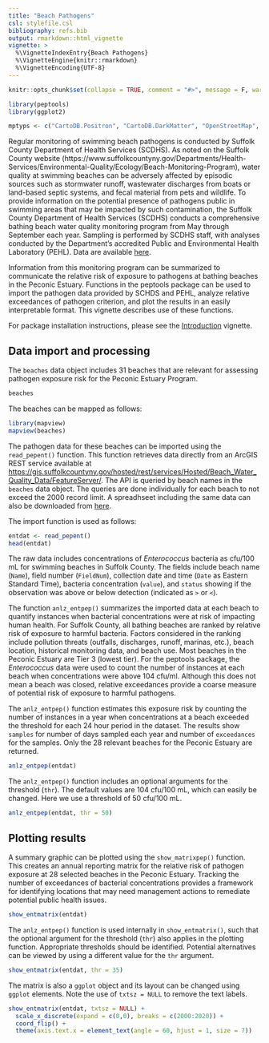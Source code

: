 ```yaml
---
title: "Beach Pathogens"
csl: stylefile.csl
bibliography: refs.bib
output: rmarkdown::html_vignette
vignette: >
  %\VignetteIndexEntry{Beach Pathogens}
  %\VignetteEngine{knitr::rmarkdown}
  %\VignetteEncoding{UTF-8}
---
```


```r
knitr::opts_chunk$set(collapse = TRUE, comment = "#>", message = F, warning = F, fig.align = 'center')

library(peptools)
library(ggplot2)

mptyps <- c("CartoDB.Positron", "CartoDB.DarkMatter", "OpenStreetMap", "Esri.WorldImagery", "OpenTopoMap")
```

Regular monitoring of swimming beach pathogens is conducted by Suffolk County Department of Health Services (SCDHS).  As noted on the Suffolk County website (https://www.suffolkcountyny.gov/Departments/Health-Services/Environmental-Quality/Ecology/Beach-Monitoring-Program), water quality at swimming beaches can be adversely affected by episodic sources such as stormwater runoff, wastewater discharges from boats or land-based septic systems, and fecal material from pets and wildlife. To provide information on the potential presence of pathogens public in swimming areas that may be impacted by such contamination, the Suffolk County Department of Health Services (SCDHS) conducts a comprehensive bathing beach water quality monitoring program from May through September each year. Sampling is performed by SCDHS staff, with analyses conducted by the Department’s accredited Public and Environmental Health Laboratory (PEHL). Data are available [here](https://gisportal.suffolkcountyny.gov/gis/home/item.html?id=025cb4dadb57413980dbd7e760b94da8).

Information from this monitoring program can be summarized to communicate the relative risk of exposure to pathogens at bathing beaches in the Peconic Estuary. Functions in the peptools package can be used to import the pathogen data provided by SCHDS and PEHL, analyze relative exceedances of pathogen criterion, and plot the results in an easily interpretable format.  This vignette describes use of these functions.

For package installation instructions, please see the [Introduction](https://tbep-tech.github.io/peptools/articles/Introduction.html) vignette. 

## Data import and processing

The `beaches` data object includes 31 beaches that are relevant for assessing pathogen exposure risk for the Peconic Estuary Program.

```r
beaches
```

The beaches can be mapped as follows:

```r
library(mapview)
mapview(beaches)
```

The pathogen data for these beaches can be imported using the `read_pepent()` function. This function retrieves data directly from an ArcGIS REST service available at <https://gis.suffolkcountyny.gov/hosted/rest/services/Hosted/Beach_Water_Quality_Data/FeatureServer/>. The API is queried by beach names in the `beaches` data object. The queries are done individually for each beach to not exceed the 2000 record limit. A spreadhseet including the same data can also be downloaded from [here](https://gisportal.suffolkcountyny.gov/gis/home/item.html?id=025cb4dadb57413980dbd7e760b94da8). 

The import function is used as follows: 

```r
entdat <- read_pepent()
head(entdat)
```

The raw data includes concentrations of *Enterococcus* bacteria as cfu/100 mL for swimming beaches in Suffolk County.  The fields include beach name (`Name`), field number (`FieldNum`), collection date and time (`Date` as Eastern Standard Time), bacteria concentration (`value`), and `status` showing if the observation was above or below detection (indicated as `>` or `<`).  

The function `anlz_entpep()` summarizes the imported data at each beach to quantify instances when bacterial concentrations were at risk of impacting human health. For Suffolk County, all bathing beaches are ranked by relative risk of exposure to harmful bacteria. Factors considered in the ranking include pollution threats (outfalls, discharges, runoff, marinas, etc.), beach location, historical monitoring data, and beach use.  Most beaches in the Peconic Estuary are Tier 3 (lowest tier). For the peptools package, the *Enterococcus* data were used to count the number of instances at each beach when concentrations were above 104 cfu/ml.  Although this does not mean a beach was closed, relative exceedances provide a coarse measure of potential risk of exposure to harmful pathogens. 

The `anlz_entpep()` function estimates this exposure risk by counting the number of instances in a year when concentrations at a beach exceeded the threshold for each 24 hour period in the dataset.  The results show `samples` for number of days sampled each year and number of `exceedances` for the samples. Only the 28 relevant beaches for the Peconic Estuary are returned.

```r
anlz_entpep(entdat)
```

The `anlz_entpep()` function includes an optional arguments for the threshold (`thr`).  The default values are 104 cfu/100 mL, which can easily be changed. Here we use a threshold of 50 cfu/100 mL.

```r
anlz_entpep(entdat, thr = 50)
```

## Plotting results

A summary graphic can be plotted using the `show_matrixpep()` function. This creates an annual reporting matrix for the relative risk of pathogen exposure at 28 selected beaches in the Peconic Estuary. Tracking the number of exceedances of bacterial concentrations provides a framework for identifying locations that may need management actions to remediate potential public health issues.  

```r
show_entmatrix(entdat)
```

The `anlz_entpep()` function is used internally in `show_entmatrix()`, such that the optional argument for the threshold (`thr`) also applies in the plotting function.  Appropriate thresholds should be identified. Potential alternatives can be viewed by using a different value for the `thr` argument. 

```r
show_entmatrix(entdat, thr = 35)
```

The matrix is also a `ggplot` object and its layout can be changed using `ggplot` elements. Note the use of `txtsz = NULL` to remove the text labels. 

```r
show_entmatrix(entdat, txtsz = NULL) +
  scale_x_discrete(expand = c(0,0), breaks = c(2000:2020)) + 
  coord_flip() +
  theme(axis.text.x = element_text(angle = 60, hjust = 1, size = 7))
```

